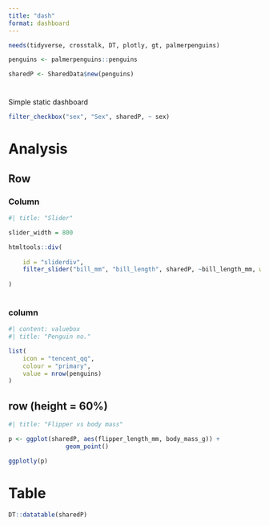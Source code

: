 ```yaml
---
title: "dash"
format: dashboard
---
```


```r
needs(tidyverse, crosstalk, DT, plotly, gt, palmerpenguins)

penguins <- palmerpenguins::penguins

sharedP <- SharedData$new(penguins)


```

# {.sidebar}

Simple static dashboard

```r
filter_checkbox("sex", "Sex", sharedP, ~ sex)
```

# Analysis

## Row

### Column

```r
#| title: "Slider"

slider_width = 800

htmltools::div(
    
    id = "sliderdiv",
    filter_slider("bill_mm", "bill_length", sharedP, ~bill_length_mm, width = slider_width)
    
)
    
```

### column {width=200}

```r
#| content: valuebox
#| title: "Penguin no."

list(
    icon = "tencent_qq",
    colour = "primary",
    value = nrow(penguins)
)

```

## row (height = 60%)

```r
#| title: "Flipper vs body mass"

p <- ggplot(sharedP, aes(flipper_length_mm, body_mass_g)) +
                geom_point() 

ggplotly(p)

```

# Table

```r
DT::datatable(sharedP)

```

